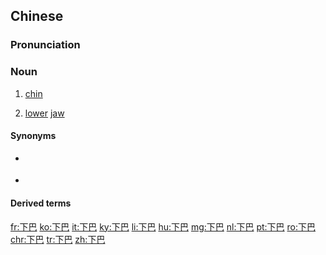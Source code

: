 ==Chinese==
{{zh-forms|alt=下扒-Cantonese:haa6 paa4}}

===Pronunciation===
{{zh-pron
|m=xiàba
|c=haa6 baa1,haa6 paa4
|mn=qz:hǎ-pa/xm:hā-pa/zz:hēe-pa
|cat=n
}}

===Noun===
{{zh-noun}}

# {{lb|zh|colloquial}} [[chin]]
# {{lb|zh|colloquial}} [[lower]] [[jaw]]

====Synonyms====
* {{sense|chin}} {{zh-l|下頜}}
* {{sense|lower jaw}} {{zh-l|頦}}

====Derived terms====
{{zh-der|雙下巴}}

{{zh-cat|Anatomy}}

[[fr:下巴]]
[[ko:下巴]]
[[it:下巴]]
[[ky:下巴]]
[[li:下巴]]
[[hu:下巴]]
[[mg:下巴]]
[[nl:下巴]]
[[pt:下巴]]
[[ro:下巴]]
[[chr:下巴]]
[[tr:下巴]]
[[zh:下巴]]